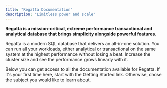 ```yaml
---
title: "Regatta Documentation"
description: "Limitless power and scale"
---
```


**Regatta is a mission-critical, extreme performance transactional and analytical database that brings simplicity alongside powerful features.**

Regatta is a modern SQL database that delivers an all-in-one solution. You can run all your workloads, either analytical or transactional on the same system at the highest performance without losing a beat. Increase the cluster size and see the performance grows linearly with it.

Below you can get access to all the documentation available for Regatta. If it's your first time here, start with the Getting Started link. Otherwise, chose the subject you would like to learn about.

<CardGroup cols={1}>
  <Card title="Getting Started " icon="rocket" horizontal href="/getting-started/getting-started-using-regatta-cloud">
    
  </Card>
</CardGroup>

<CardGroup cols={2}>
  <Card title="Drivers & Clients" icon="code" horizontal href="/drivers-and-clients/connecting-applications-to-regatta">
    
  </Card>
  <Card title="Regatta Cloud" icon="cloud" horizontal href="/regatta-cloud/regatta-cloud/regatta-cloud">
    
  </Card>
  <Card title="SQL" icon="database" horizontal href="/sql/introduction">
    
  </Card>
  <Card title="Tuning Performance" icon="server" horizontal href="/tuning-performance/introduction/introduction">
    
  </Card>
</CardGroup>
